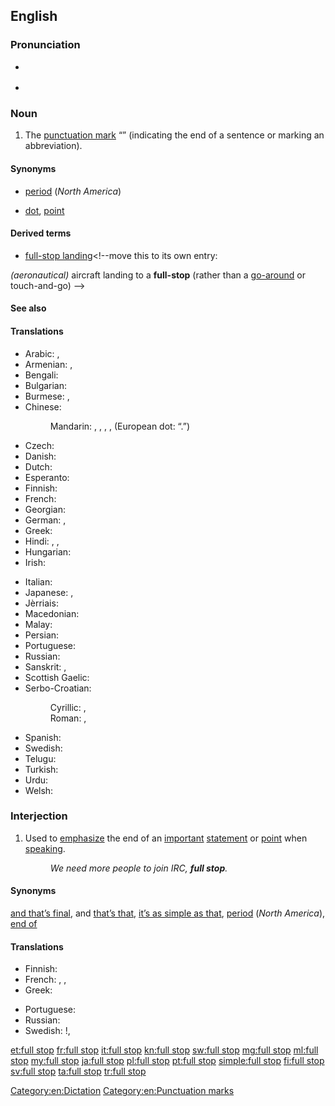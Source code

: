 ==English==

===Pronunciation===
* {{a|RP}} {{IPA|/fʊl stɒp/|lang=en}}
* {{audio|En-us-full stop.ogg|Audio (US)|lang=en}}

===Noun===
{{en-noun|head=[[full]] [[stop]]}}

# {{context|British|Australia|NZ|South Africa|lang=en}} The [[punctuation mark]] “{{unsupported|.}}” (indicating the end of a sentence or marking an abbreviation).

====Synonyms====
* {{qualifier|indicating end of sentence}} [[period]] (''North America'')
* {{qualifier|marking an abbreviation}} [[dot]], [[point]]

====Derived terms====
* [[full-stop landing]]<!--move this to its own entry:
''(aeronautical)'' aircraft landing to a '''full-stop''' (rather than a [[go-around]] or touch-and-go)
-->

====See also====
{{punctuation }}

====Translations====
{{trans-top|The punctuation mark “.”}}
* Arabic: {{t|ar|نقطة|f|tr=nuqTa|sc=Arab}}, {{t|ar|علامة فصلية|f|tr=3alaama faSlíyya|sc=Arab}}
* Armenian: {{qualifier|indicating end of sentence}} {{t|hy|վերջակետ|tr=verǰaket|sc=Armn}}, {{qualifier|marking an abbreviation}} {{t|hy|կետ|tr=ket|sc=Armn}}
* Bengali: {{qualifier|Bengali symbol}} {{t|bn|।|sc=Beng}}
* Bulgarian: {{t+|bg|точка|f|tr=točka|sc=Cyrl}}
* Burmese: {{qualifier|symbol}} {{t|my|။|sc=Mymr}}, {{t|my|၊|sc=Mymr}}
* Chinese:
*: Mandarin: {{t+|cmn|。|sc=Hani}} {{qualifier|Chinese symbol}}, {{t|cmn|句號|sc=Hani}}, {{t+|cmn|句号|tr=jùhào|sc=Hani}} , {{t|cmn|句點|sc=Hani}}, {{t+|cmn|句点|tr=jùdiǎn|sc=Hani}} (European dot: “.”)
* Czech: {{t|cs|tečka|f}}
* Danish: {{t+|da|punktum|n}}
* Dutch: {{t+|nl|punt}}
* Esperanto: {{t|eo|punkto}}
* Finnish: {{t+|fi|piste}}
* French: {{t+|fr|point|m}}
* Georgian: {{t|ka|წერტილი|sc=Geor}}
* German: {{t+|de|Punkt|m}}, {{t+|de| Schlusspunkt |m}}
* Greek: {{t+|el|τελεία|f|tr=teleía|sc=Grek}}
* Hindi: {{t|hi|।|sc=Deva}} {{qualifier|Hindi symbol}}, {{t+|hi|दंड|m|tr=da.n.d|sc=Deva}}, {{t|hi|पूर्ण विराम|tr=pūrṇa virām|sc=Deva}}
* Hungarian: {{t+|hu|pont}}
* Irish: {{t|ga|lánstad|m}}
{{trans-mid}}
* Italian: {{t+|it|punto|m}}
* Japanese: {{t+|ja|。}} {{qualifier|Japanese symbol}}, {{t|ja|句点|tr=くてん, kuten}}
* Jèrriais: {{t|roa-jer|point|m}}
* Macedonian: {{t|mk|точка|f|tr=tóčka|sc=Cyrl}}
* Malay: {{t|ms|noktah}}
* Persian: {{t+|fa|نقطه|tr=noqte|sc=fa-Arab}}
* Portuguese: {{t+|pt|ponto|m}}
* Russian: {{t+|ru|точка|f|tr=tóčka|sc=Cyrl}}
* Sanskrit: {{t|sa|।|sc=Deva}}, {{t|sa|दंड|m|tr=daṇḍá|sc=Deva}}
* Scottish Gaelic: {{t|gd|stad-phuing|f}}
* Serbo-Croatian:
*: Cyrillic: {{t|sh|тачка|f|sc=Cyrl}}, {{t|sh|точка|f|sc=Cyrl}}
*: Roman: {{t+|sh|tačka|f}}, {{t+|sh|točka|f}}
* Spanish: {{t+|es|punto|m}}
* Swedish: {{t+|sv|punkt|c}}
* Telugu: {{t+|te|చుక్క|sc=Telu}}
* Turkish: {{t+|tr|nokta}}
* Urdu: {{t|ur|۔|sc=ur-Arab}} {{qualifier|Urdu symbol}}
* Welsh: {{t|cy|atalnod llawn|m}}
{{trans-bottom}}

===Interjection===
{{en-interj|head=[[full]] [[stop]]}}

# {{context|colloquial|lang=en}} Used to [[emphasize]] the end of an [[important]] [[statement]] or [[point]] when [[speaking]].
#: ''We need more people to join IRC, '''full stop'''.''

====Synonyms====
{{sense|and nothing less}} [[and that’s final]], and [[that's that|that’s that]], [[it's as simple as that|it’s as simple as that]], [[period]] (''North America''), [[end of]]

====Translations====
{{trans-top|And nothing less}}
* Finnish: {{t+|fi|ja}} {{t+|fi|piste}}
* French: {{t+|fr|un point c'est tout|alt=un point c’est tout}}, {{t+|fr|point}}, {{t+|fr|point final}}
* Greek: {{t+|el|τελεία και παύλα|sc=Grek}}
{{trans-mid}}
* Portuguese: {{t+|pt|ponto final}}
* Russian: {{t+|ru|и то́чка|sc=Cyrl}}
* Swedish: {{t|sv|och därmed basta}}!, {{t|sv|punkt slut}}
{{trans-bottom}}

[[Category:en:Dictation]]
[[Category:en:Punctuation marks]]

[[et:full stop]]
[[fr:full stop]]
[[it:full stop]]
[[kn:full stop]]
[[sw:full stop]]
[[mg:full stop]]
[[ml:full stop]]
[[my:full stop]]
[[ja:full stop]]
[[pl:full stop]]
[[pt:full stop]]
[[simple:full stop]]
[[fi:full stop]]
[[sv:full stop]]
[[ta:full stop]]
[[tr:full stop]]